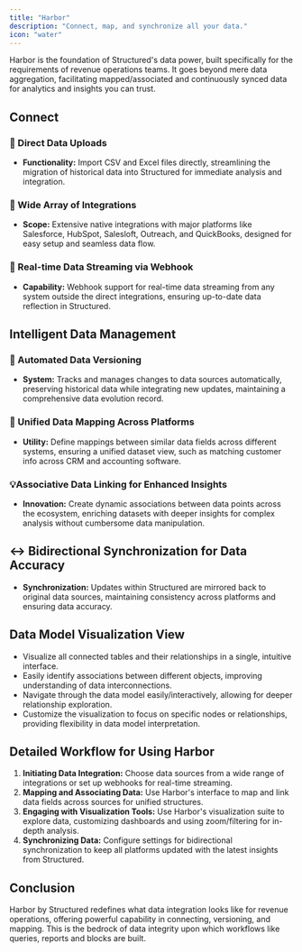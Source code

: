 ```yaml
---
title: "Harbor"
description: "Connect, map, and synchronize all your data."
icon: "water"
---
```


Harbor is the foundation of Structured's data power, built specifically for the requirements of revenue operations teams. It goes beyond mere data aggregation, facilitating mapped/associated and continuously synced data for analytics and insights you can trust.

## Connect

### 📂 Direct Data Uploads

- **Functionality:** Import CSV and Excel files directly, streamlining the migration of historical data into Structured for immediate analysis and integration.

### 🔌 Wide Array of Integrations

- **Scope:** Extensive native integrations with major platforms like Salesforce, HubSpot, Salesloft, Outreach, and QuickBooks, designed for easy setup and seamless data flow.

### 🔗 Real-time Data Streaming via Webhook

- **Capability:** Webhook support for real-time data streaming from any system outside the direct integrations, ensuring up-to-date data reflection in Structured.

## Intelligent Data Management

### 🔄 Automated Data Versioning

- **System:** Tracks and manages changes to data sources automatically, preserving historical data while integrating new updates, maintaining a comprehensive data evolution record.

### 📍 Unified Data Mapping Across Platforms

- **Utility:** Define mappings between similar data fields across different systems, ensuring a unified dataset view, such as matching customer info across CRM and accounting software.

### 💡Associative Data Linking for Enhanced Insights

- **Innovation:** Create dynamic associations between data points across the ecosystem, enriching datasets with deeper insights for complex analysis without cumbersome data manipulation.

## ↔️ Bidirectional Synchronization for Data Accuracy

- **Synchronization:** Updates within Structured are mirrored back to original data sources, maintaining consistency across platforms and ensuring data accuracy.

## Data Model Visualization View

- Visualize all connected tables and their relationships in a single, intuitive interface.
- Easily identify associations between different objects, improving understanding of data interconnections.
- Navigate through the data model easily/interactively, allowing for deeper relationship exploration.
- Customize the visualization to focus on specific nodes or relationships, providing flexibility in data model interpretation.

## Detailed Workflow for Using Harbor

1. **Initiating Data Integration:** Choose data sources from a wide range of integrations or set up webhooks for real-time streaming.
2. **Mapping and Associating Data:** Use Harbor's interface to map and link data fields across sources for unified structures.
3. **Engaging with Visualization Tools:** Use Harbor's visualization suite to explore data, customizing dashboards and using zoom/filtering for in-depth analysis.
4. **Synchronizing Data:** Configure settings for bidirectional synchronization to keep all platforms updated with the latest insights from Structured.

## Conclusion

Harbor by Structured redefines what data integration looks like for revenue operations, offering powerful capability in connecting, versioning, and mapping. This is the bedrock of data integrity upon which workflows like queries, reports and blocks are built.
